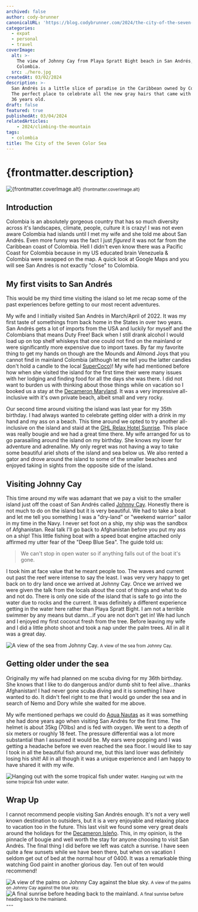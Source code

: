 ```yaml
---
archived: false
author: cody-brunner
canonicalURL: 'https://blog.codybrunner.com/2024/the-city-of-the-seven-color-sea'
categories:
  - expat
  - personal
  - travel
coverImage:
  alt: >-
    The view of Johnny Cay from Playa Spratt Bight beach in San Andrés,
    Colombia.
  src: ./hero.jpg
createdAt: 03/02/2024
description: >-
  San Andrés is a little slice of paradise in the Caribbean owned by Colombia.
  The perfect place to celebrate all the new gray hairs that came with turning
  36 years old.
draft: false
featured: true
publishedAt: 03/04/2024
relatedArticles:
	- 2024/climbing-the-mountain
tags:
  - colombia
title: The City of the Seven Color Sea
---
```




# {frontmatter.description}

<div class='flex flex-col items-center gap-2'>
	<Image
		alt={frontmatter.coverImage.alt}
		class='object-cover'
		fetchpriority='high'
		height={400}
		quality={100}
		src={heroImage}
		width={800}
	/>
	<small>{frontmatter.coverImage.alt}</small>
</div>

## Introduction

Colombia is an absolutely gorgeous country that has so much diversity across it's landscapes, climate, people, culture it is crazy! I was not even aware Colombia had islands until I met my wife and she told me about San Andrés. Even more funny was the fact I just _figured_ it was not far from the Caribbean coast of Colombia. Hell I didn't even know there was a Pacific Coast for Colombia because in my US educated brain Venezuela & Colombia were swapped on the map. A quick look at Google Maps and you will see San Andrés is not exactly "close" to Colombia.

## My first visits to San Andrés

This would be my third time visiting the island so let me recap some of the past experiences before getting to our most recent adventures.

My wife and I initially visited San Andrés in March/April of 2022. It was my first taste of somethings from back home in the States in over two years. San Andrés gets a lot of imports from the USA and luckily for myself and the Colombians that means Duty Free! Back when I still drank alcohol I would load up on top shelf whiskeys that one could not find on the mainland or were significantly more expensive due to import taxes. By far my favorite thing to get my hands on though are the Mounds and Almond Joys that you cannot find in mainland Colombia (although let me tell you the latter candies don't hold a candle to the local [SuperCoco](https://www.super.com.co/search/?m=supercoco))! My wife had mentioned before how when she visited the island for the first time their were many issues with her lodging and finding food for all the days she was there. I did not want to burden us with thinking about those things while on vacation so I booked us a stay at the [Decameron Maryland](https://maps.app.goo.gl/k6i4pxLUoUmT4PuY7). It was a very impressive all-inclusive with it's own private beach, albeit small and very rocky.

Our second time around visiting the island was last year for my 35th birthday. I had always wanted to celebrate getting older with a drink in my hand and my ass on a beach. This time around we opted to try another all-inclusive on the island and staid at the [GHL Relax Hotel Sunrise](https://maps.app.goo.gl/1EJuhxpB8FknQLTX8). This place was really bougie and we had a great time there. My wife arranged for us to go parasailing around the island on my birthday. She knows my lover for adventure and adrenaline. My only regret was not having a way to take some beautiful ariel shots of the island and sea below us. We also rented a gator and drove around the island to some of the smaller beaches and enjoyed taking in sights from the opposite side of the island.

## Visiting Johnny Cay

This time around my wife was adamant that we pay a visit to the smaller island just off the coast of San Andrés called [Johnny Cay](https://maps.app.goo.gl/b9Ea4z1UBGPAy9cC7). Honestly there is not much to do on the island but it is very beautiful. We had to take a boat and let me tell you something I was a "dry-land" or "weekend warrior" sailor in my time in the Navy. I never set foot on a ship, my ship was the sandbox of Afghanistan. Real talk I'll go back to Afghanistan before you put my ass on a ship! This little fishing boat with a speed boat engine attached only affirmed my utter fear of the "Deep Blue Sea". The guide told us:

> We can't stop in open water so if anything falls out of the boat it's gone.

I took him at face value that he meant people too. The waves and current out past the reef were intense to say the least. I was very very happy to get back on to dry land once we arrived at Johnny Cay. Once we arrived we were given the talk from the locals about the cost of things and what to do and not do. There is only one side of the island that is safe to go into the water due to rocks and the current. It was definitely a different experience getting in the water here rather than Playa Spratt Bight. I am not a terrible swimmer by any means but damn...if you are not don't get in! We had lunch and I enjoyed my first coconut fresh from the tree. Before leaving my wife and I did a little photo shoot and took a nap under the palm trees. All in all it was a great day.

<div class='flex flex-col items-center gap-2'>
	<Image
		alt="A view of the sea from Johnny Cay."
		class='object-cover'
		fetchpriority='high'
		height={400}
		quality={100}
		src={imageThree}
		width={800}
	/>
	<small>A view of the sea from Johnny Cay.</small>
</div>

## Getting older under the sea

Originally my wife had planned on me scuba diving for my 36th birthday. She knows that I like to do dangerous and/or dumb shit to feel alive...thanks Afghanistan! I had never gone scuba diving and it is something I have wanted to do. It didn't feel right to me that I would go under the sea and in search of Nemo and Dory while she waited for me above.

My wife mentioned perhaps we could do [Aqua Nautas](https://aqua-nautas.com/) as it was something she had done years ago when visiting San Andrés for the first time. The helmet is about 35kg (70lbs) and is fed with oxygen. We went to a depth of six meters or roughly 18 feet. The pressure differential was a lot more substantial than I assumed it would be. My ears were popping and I was getting a headache before we even reached the sea floor. I would like to say I took in all the beautiful fish around me, but this land lover was definitely losing his shit! All in all though it was a unique experience and I am happy to have shared it with my wife.

<div class='flex flex-col items-center gap-2'>
	<Image
		alt="Hanging out with the some tropical fish under water."
		class='object-cover'
		fetchpriority='high'
		height={400}
		quality={100}
		src={imageOne}
		width={800}
	/>
	<small>Hanging out with the some tropical fish under water.</small>
</div>

## Wrap Up

I cannot recommend people visiting San Andrés enough. It's not a very well known destination to outsiders, but it is a very enjoyable and relaxing place to vacation too in the future. This last visit we found some very great deals around the holidays for the [Decameron Isleño](https://maps.app.goo.gl/yBf3K7pqHdhJwoSY7). This, in my opinion, is the pinnacle of bougie and well worth the stay for anyone choosing to visit San Andrés. The final thing I did before we left was catch a sunrise. I have seen quite a few sunsets while we have been there, but when on vacation I seldom get out of bed at the normal hour of 0400. It was a remarkable thing watching God paint in another glorious day. Ten out of ten would recommend!

<div class='flex flex-col items-center gap-2'>
	<Image
		alt="A view of the palms on Johnny Cay against the blue sky."
		class='object-cover'
		fetchpriority='high'
		height={400}
		quality={100}
		src={imageFour}
		width={800}
	/>
	<small>A view of the palms on Johnny Cay against the blue sky.</small>
</div>

<div class='flex flex-col items-center gap-2'>
	<Image
		alt="A final sunrise before heading back to the mainland."
		class='object-cover'
		fetchpriority='high'
		height={400}
		quality={100}
		src={imageTwo}
		width={800}
	/>
	<small>A final sunrise before heading back to the mainland.</small>
</div>

<Signature />
---
